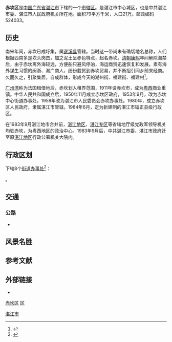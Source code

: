 {{Infobox China County
| county  = 赤坎区
| Photo =File:湛江市南国热带花园.JPG
| Photoname= 位于赤坎区的南国热带花园
| Pinyin = Chi Kan
| Belong = [[广东省|广东省]][[湛江市|湛江市]]
| Types= [[市辖区|市辖区]]
| admincode = 440802
| seat = [[南桥街道|南桥街道]] 
| officerTitle= 区长
| officer = 骆华庆
| division = 8
| subdistrict= 8
| post code= 524033
| phone code = 759
| area = 79
| census yr = 2015
| pop = 29.43万
| web = http://www.chikan.gov.cn/
|image_map=ChinaZhanjiangChikan.png}}

'''赤坎区'''是[[中国|中国]][[广东省|广东省]][[湛江市|湛江市]]下辖的一个[[市辖区|市辖区]]。是湛江市中心城区，也是中共湛江市委、湛江市人民政府机关所在地。面积79平方千米，人口21万。邮政编码524033。

== 历史 ==
南宋年间，赤坎已成圩集，属[[遂溪县|遂溪县]]管辖。当时这一带尚未有确切地名总称，人们根据西南多是坎头岗峦，加之泥土呈赤色特点，起名赤坎。[[清朝|清朝]][[康熙|康熙]]年间解除海禁后，由于赤坎离外海较远，方便船只避风停泊，海运商贸迅速恢复和发展。素有海外谋生习惯的闽浙、潮广商人，纷纷载货到赤坎贸易，并不断招引同乡前来经商。久而久之，引聚集居，自成群体，形成今天的潮州街、福建街、福建村<ref>{{Cite web|title=“湛江一大怪，一个城市分两块”成为历史印记|url=http://news.gdzjdaily.com.cn/zjxw/content/2015-05/03/content_2007941_2.htm}}</ref>。

[[广州湾|广州湾]]称为法国租借地后，赤坎划入租界范围，1911年设赤坎市，成为[[粤西|粤西]]商业重镇。中华人民共和国成立后，1950年11月成立赤坎区政府，1953年9月，改为赤坎中心街道办事处，1958年改为湛江市人民委员会赤坎办事处。1980年，成立赤坎区人民政府，隶属湛江市管辖。1984年6月，定为新建制的湛江市辖正县级行政区。

在1983年9月湛江地市合并前，[[湛江地区|湛江地区]]、[[湛江专区|湛江专区]]等省辖地厅级党政军领导机关均驻赤坎，为粤西地区的政治中心。1983年9月后，中共湛江市委、湛江市政府迁至原[[湛江地区|湛江地区]]行政公署机关大院内。

== 行政区划 ==
{{PAGENAMEBASE}}下辖8个[[街道办事处|街道办事处]]<ref>{{PRC admin/ref sgc|44/08/02}}</ref>：

{{PRC admin/children|44/08/02}}。

== 交通 ==
===公路===
* {{中国国道名|228}}

== 风景名胜 ==
{{main article|赤坎区各级文物保护单位列表}}

== 参考文献 ==
{{reflist}}

== 外部链接 ==
* {{Official website|http://www.chikan.gov.cn/|name=湛江市赤坎区人民政府}}

{{湛江市赤坎区行政区划}}
{{湛江市行政区划}}
{{广东行政区划}}

[[category:赤坎区|]]
[[category:湛江区县市|区]]
[[Category:广东市辖区|湛江市]]
